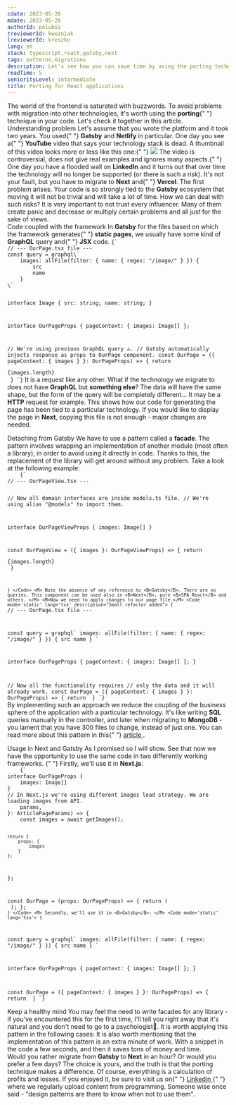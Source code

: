 ```yaml
---
cdate: 2023-05-26
mdate: 2023-05-26
authorId: polubis
treviewerId: kwozniak
lreviewerId: kreszko
lang: en
stack: typescript,react,gatsby,next
tags: patterns,migrations
description: Let's see how you can save time by using the porting technique when migrating from one technology to another.
readTime: 5
seniorityLevel: intermediate
title: Porting for React applications
---
```


<Prelude>
  <M>
    The world of the frontend is saturated with buzzwords. To avoid problems
    with migration into other technologies, it's worth using the <B>porting</B>{" "}
    technique in your code. Let's check it together in this article.
  </M>
</Prelude>

<Section>
  <XL>Understanding problem</XL>
  <M>
    Let's assume that you wrote the platform and it took two years. You used{" "}
    <B>Gatsby</B> and <B>Netlify </B> in particular. One day you see a{" "}
    <B>YouTube</B> video that says your technology stack is dead. A thumbnail of
    this video looks more or less like this one:{" "}
  </M>
  <Image
    rolled
    src="https://i.ytimg.com/vi/c2XqFcOrXs0/maxresdefault.jpg"
    description="GIGA_CRINGE"
  />
  <M>
    The video is controversial, does not give real examples and ignores many
    aspects.{" "}
  </M>
  <M>
    One day you have a flooded wall on <B>LinkedIn</B> and it turns out that
    over time the technology will no longer be supported (or there is such a
    risk).
  </M>
  <M>
    It's not your fault, but you have to migrate to <B>Next</B> and{" "}
    <B>Vercel</B>. The first problem arises. Your code is so strongly tied to
    the <B>Gatsby</B> ecosystem that moving it will not be trivial and will take
    a lot of time. How we can deal with such risks?
  </M>
  <Hint hasBg>
    It is very important to not trust every influencer. Many of them create
    panic and decrease or multiply certain problems and all just for the sake of
    views.
  </Hint>
</Section>

<Section>
  <XL>Code coupled with the framework</XL>
  <M>
    In <B>Gatsby</B> for the files based on which the framework generates{" "}
    <B>static pages</B>, we usually have some kind of <B>GraphQL</B> query and{" "}
    <B>JSX</B> code.
  </M>
  <Code mode='static' lang='tsx'>{`
// --- OurPage.tsx file ---
const query = graphql\`
    images: allFile(filter: { name: { regex: "/image/" } }) {
        src
        name
    }
\`
 
interface Image {
    src: string;
    name: string;
}
 
interface OurPageProps {
    pageContext: {
    images: Image[]
};
  
// We're using previous GraphQL query 🔝.
// Gatsby automatically injects response as props to OurPage component.
const OurPage = ({ pageContext: { images } }: OurPageProps) => {
    return <div>{images.length}</div>
}
`}</Code>
  <M>
    It is a request like any other. What if the technology we migrate to does
    not have <B>GraphQL</B> but <B>something else</B>? The data will have the
    same shape, but the form of the query will be completely different... It may
    be a <B>HTTP</B> request for example.
  </M>
  <M>
    This shows how our code for generating the page has been tied to a
    particular technology. If you would like to display the page in <B>Next</B>,
    copying this file is not enough - major changes are needed.
  </M>
</Section>
<Section>
  <XL>Detaching from Gatsby</XL>
  <M>
    We have to use a pattern called a <B>facade</B>. The pattern involves wrapping
    an implementation of another module (most often a library), in order to
    avoid using it directly in code.
  </M>
  <M>
    Thanks to this, the replacement of the library will get around without any
    problem. Take a look at the following example:
  </M>
  <Code mode='static' lang='tsx' description="New file has been created">
    {`
// --- OurPageView.tsx ---
 
// Now all domain interfaces are inside models.ts file. 
// We're using alias "@models" to import them.
 
interface OurPageViewProps {
    images: Image[]
}
 
const OurPageView = ({ images }: OurPageViewProps) => {
    return <div>{images.length}</div>
}
 
`}
  </Code>
  <M>
    Note the absence of any reference to <B>Gatsby</B>. There are no queries.
    This component can be used also in <B>Next</B>, pure <B>SPA React</B> and
    others.
  </M>
  <M>Now we need to apply changes to our page file.</M>
  <Code mode='static' lang='tsx' description="Small refactor added">
    {`
// --- OurPage.tsx file ---
 
 
const query = graphql\`
  images: allFile(filter: { name: { regex: "/image/" } }) {
      src
      name
  }
\`
 
interface OurPageProps {
    pageContext: {
        images: Image[]
    };
}
 
// Now all the functionality requires
// only the data and it will already work.
const OurPage = ({ pageContext: { images } }: OurPageProps) => {
    return <OurPageView images={images} />
}
`}
  </Code>
  <M>
    By implementing such an approach we reduce the coupling of the business
    sphere of the application with a particular technology.
  </M>
  <M>
    It's like writing <B>SQL</B> queries manually in the controller, and later
    when migrating to <B>MongoDB</B> - you lament that you have 300 files to
    change, instead of just one.
  </M>
  <Hint hasBg>
    You can read more about this pattern in this{" "}
    <A
      outside
      href="https://greenonsoftware.com/articles/quick-wins/improving-code-that-was-not-written-by-us/"
    >
      article
    </A>
    .
  </Hint>
</Section>
<Section>
  <XL>Usage in Next and Gatsby</XL>
  <M>
    As I promised so I will show. See that now we have the opportunity to use
    the same code in two differently working frameworks.
  </M>
  <M>
    {" "}
    Firstly, we'll use it in <B>Next.js</B>:
  </M>
  <Code mode='static' lang='tsx'>
    {`
interface OurPageProps {
    images: Image[]
}
// In Next.js we're using different images load strategy. We are loading images from API.
    params,
}: ArticlePageParams) => {
    const images = await getImages();
 
    return {
        props: {
            images
        }
    };
};
 
const OurPage = (props: OurPageProps) => {
    return (
        <OurPageView images={images} />
    ); 
}; `}
  </Code>
  <M>
    Secondly, we'll use it in <B>Gatsby</B>:
  </M>
  <Code mode='static' lang='tsx'>
    {`
 
const query = graphql\`
    images: allFile(filter: { name: { regex: "/image/" } }) {
        src
        name
    }
\`
 
interface OurPageProps {
    pageContext: {
        images: Image[]
    };
}
 
const OurPage = ({ pageContext: { images } }: OurPageProps) => {
    return <OurPageView images={images} />
}
`}
  </Code>
</Section>
<Section>
  <XL>Keep a healthy mind</XL>
  <M>
    You may feel the need to write facades for any library - if you've
    encountered this for the first time, I'll tell you right away that it's
    natural and you don't need to go to a psychologist🍷.
  </M>
  <M>It is worth applying this pattern in the following cases:</M>
  <List items="When the future of technology is uncertain,When the library API is inconvenient and you want to rework it slightly,When the library you use is 100% temporary (MVP for example)" />
  <M>
    It is also worth mentioning that the implementation of this pattern is an
    extra minute of work. With a snippet in the code a few seconds, and then it
    saves tons of money and time.
  </M>
</Section>
<Summary>
  <M>
    Would you rather migrate from <B>Gatsby </B> to <B>Next</B> in an hour? Or
    would you prefer a few days?
  </M>
  <M>
    The choice is yours, and the truth is that the porting technique makes a
    difference. Of course, everything is a calculation of profits and losses.
  </M>
  <M>
    If you enjoyed it, be sure to visit us on{" "}
    <A
      href="https://www.linkedin.com/in/adrian-po%C5%82ubi%C5%84ski-281ab2172/"
      outside
    >
      Linkedin
    </A>{" "}
    where we regularly upload content from programming.
  </M>
  <Hint hasBg>
    Someone wise once said - "design patterns are there to know when not to use
    them".
  </Hint>
</Summary>
